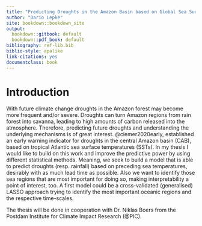 ```yaml
---
title: "Predicting Droughts in the Amazon Basin based on Global Sea Surface Temperatures"
author: "Dario Lepke"
site: bookdown::bookdown_site
output:
  bookdown::gitbook: default
  bookdown::pdf_book: default
bibliography: ref-lib.bib
biblio-style: apalike
link-citations: yes
documentclass: book
---
```


# Introduction {-}

With future climate change droughts in the Amazon forest may become more
frequent and/or severe. Droughts can turn Amazon regions from rain forest into
savanna, leading to high amounts of carbon released into the atmosphere.
Therefore, predicting future droughts and understanding the underlying mechanisms 
is of great interest. @ciemer2020early, established an 
early warning indicator for droughts in the central Amazon basin (CAB), based on tropical Atlantic sea surface 
temperatures (SSTs). In my thesis I would like to build on this work and improve the 
predictive power by using different statistical methods.
Meaning, we seek to build a model that is able to predict droughts (resp. rainfall) based on preceding
sea temperatures, desirably with as much lead time as possible. Also we want to 
identify those sea regions that are most important for doing so, making interpretability a point of interest, too. A first model could be a cross-validated (generalised) LASSO approach
trying to identify the most important oceanic regions and the respective time-scales.

The thesis will be done in cooperation with Dr. Niklas Boers from the Postdam Institute for Climate Impact Research (@PIC).

